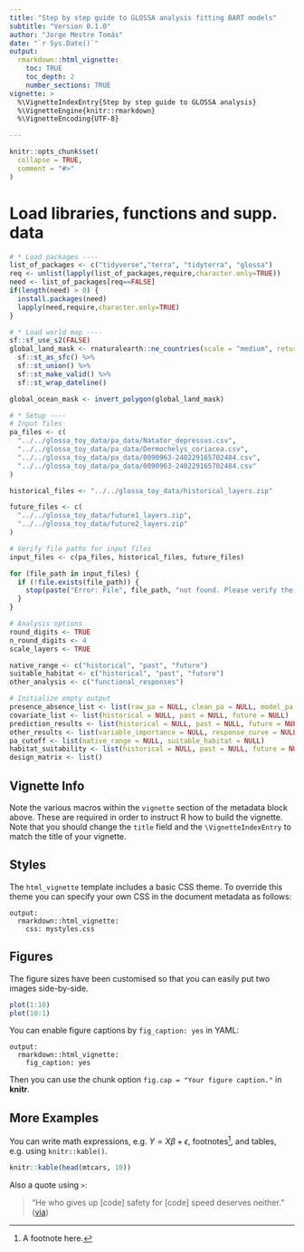 ```yaml
---
title: "Step by step guide to GLOSSA analysis fitting BART models"
subtitle: "Version 0.1.0"
author: "Jorge Mestre Tomás"
date: "`r Sys.Date()`"
output: 
  rmarkdown::html_vignette:
    toc: TRUE
    toc_depth: 2
    number_sections: TRUE
vignette: >
  %\VignetteIndexEntry{Step by step guide to GLOSSA analysis}
  %\VignetteEngine{knitr::rmarkdown}
  %\VignetteEncoding{UTF-8}

---
```


```r
knitr::opts_chunk$set(
  collapse = TRUE,
  comment = "#>"
)
```

# Load libraries, functions and supp. data

```r
# * Load packages ----
list_of_packages <- c("tidyverse","terra", "tidyterra", "glossa")
req <- unlist(lapply(list_of_packages,require,character.only=TRUE))
need <- list_of_packages[req==FALSE]
if(length(need) > 0) {
  install.packages(need)
  lapply(need,require,character.only=TRUE)
}

# * Load world map ----
sf::sf_use_s2(FALSE)
global_land_mask <- rnaturalearth::ne_countries(scale = "medium", returnclass = "sf") %>%
  sf::st_as_sfc() %>%
  sf::st_union() %>%
  sf::st_make_valid() %>%
  sf::st_wrap_dateline()

global_ocean_mask <- invert_polygon(global_land_mask)

# * Setup ----
# Input files
pa_files <- c(
  "../../glossa_toy_data/pa_data/Natator_depressus.csv",
  "../../glossa_toy_data/pa_data/Dermochelys_coriacea.csv",
  "../../glossa_toy_data/pa_data/0090963-240229165702484.csv",
  "../../glossa_toy_data/pa_data/0090963-240229165702484.csv"
)

historical_files <- "../../glossa_toy_data/historical_layers.zip"

future_files <- c(
  "../../glossa_toy_data/future1_layers.zip",
  "../../glossa_toy_data/future2_layers.zip"
)

# Verify file paths for input files
input_files <- c(pa_files, historical_files, future_files)

for (file_path in input_files) {
  if (!file.exists(file_path)) {
    stop(paste("Error: File", file_path, "not found. Please verify the file path."))
  }
}

# Analysis options
round_digits <- TRUE
n_round_digits <- 4
scale_layers <- TRUE

native_range <- c("historical", "past", "future")
suitable_habitat <- c("historical", "past", "future")
other_analysis <- c("functional_responses")

# Initialize empty output
presence_absence_list <- list(raw_pa = NULL, clean_pa = NULL, model_pa = NULL)
covariate_list <- list(historical = NULL, past = NULL, future = NULL)
prediction_results <- list(historical = NULL, past = NULL, future = NULL)
other_results <- list(variable_importance = NULL, response_curve = NULL, cross_validation = NULL)
pa_cutoff <- list(native_range = NULL, suitable_habitat = NULL)
habitat_suitability <- list(historical = NULL, past = NULL, future = NULL)
design_matrix <- list()
```


## Vignette Info

Note the various macros within the `vignette` section of the metadata block above. These are required in order to instruct R how to build the vignette. Note that you should change the `title` field and the `\VignetteIndexEntry` to match the title of your vignette.

## Styles

The `html_vignette` template includes a basic CSS theme. To override this theme you can specify your own CSS in the document metadata as follows:

    output: 
      rmarkdown::html_vignette:
        css: mystyles.css

## Figures

The figure sizes have been customised so that you can easily put two images side-by-side. 

```r
plot(1:10)
plot(10:1)
```

You can enable figure captions by `fig_caption: yes` in YAML:

    output:
      rmarkdown::html_vignette:
        fig_caption: yes

Then you can use the chunk option `fig.cap = "Your figure caption."` in **knitr**.

## More Examples

You can write math expressions, e.g. $Y = X\beta + \epsilon$, footnotes^[A footnote here.], and tables, e.g. using `knitr::kable()`.

```r
knitr::kable(head(mtcars, 10))
```

Also a quote using `>`:

> "He who gives up [code] safety for [code] speed deserves neither."
([via](https://twitter.com/hadleywickham/status/504368538874703872))
